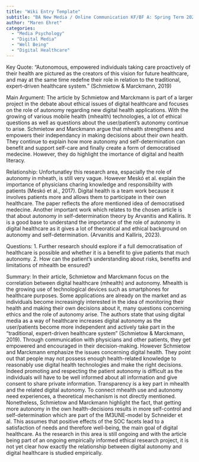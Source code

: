 ```yaml
---
title: "Wiki Entry Template"
subtitle: "BA New Media / Online Communication KF/BF A: Spring Term 2023"
author: "Maren Ehret"
categories:
  - "Media Psychology"
  - "Digital Media"
  - "Well Being"
  - "Digital Healthcare"
---
```


Key Quote: "Autonomous, empowered individuals taking care proactively of their health are pictured as the creators of this vision for future 
healthcare, and may at the same time redefne their role in relation to the traditional, expert-driven healthcare system." (Schmietow & Marckmann, 2019)

Main Argument: The article by Schmietow and Marckmann is part of a larger project in the debate about ethical issues of digital healthcare and focuses 
on the role of autonomy regarding new digital health applications. With the growing of various mobile health (mhealth) technologies, a lot of ethical questions as well as questions about the user/patient's autonomy continue to arise. Schmietow and Marckmann argue that mhealth strengthens and empowers
their independancy in making decisions about their own health. They continue to explain how more autonomy and self-determination can benefit and support
self-care and finally create a form of democratised medecine. However, they do highlight the imortance of digital and health literacy.

Relationship: Unfortunatley this research area, espacially the role of autonomy in mheath, is still very vague. However Meskó et al. explain the importance
of physicians charing knowledge and responsibility with patients (Meskó et al., 2017). Digital health is a team work because it involves patients more and allows them to participate in their own healthcare. The paper reflects the afore mentioned idea of democratised medecine.
Another important work which relates to the chosen article is that about autonomy in self-determination theory by Arvanitis and Kalliris. It is a good base
to understand the importance of the role of autonomy in digital healthcare as it gives a lot of theoratical and ethical background on autonomy and self-determination. (Arvanitis and Kalliris, 2023). 

Questions:
  1. Further research should explore if a full democratisation of healthcare is possible and whether it is a benefit to give patients that much autonomy.
  2. How can the patient's understanding about risks, benefits and limitations of mhealth be ensured?
 
Summary:
In their article, Schmietow and Marckmann focus on the correlation between digital healthcare (mhealth) and autonomy. Mhealth is the growing use of technological devices such as smartphones for healthcare purposes. Some applications are already on the market and as individuals become increasingly interested in the idea of monitoring their health and making their own decisions about it, many questions concerning ethics and the role of autonomy arise. The authors state that using digital media as a way of healthcare increases digital autonomy as the user/patients become more independent and actively take part in the “traditional, expert-driven healthcare system” (Schmietow & Marckmann, 2019). Through communication with physicians and other patients, they get empowered and encouraged in their decision-making.
However Schmietow and Marckmann emphasize the issues concerning digital health. They point out that people may not possess enough health-related knowledge to reasonably use digital health technologies and make the right decisions. Indeed promoting and respecting the patient autonomy is difficult as the individuals will have to be well informed about all information and give consent to share private information. Transparency is a key part in mhealth and the related digital autonomy.
To connect mhealth use and autonomy need experiences, a theoretical mechanism is not directly mentioned. Nonetheless, Schmietow and Marckmann highlight the fact, that getting more autonomy in the own health-decisions results in more self-control and self-determination which are part of the IM3UNE-model by Schneider et al. This assumes that positive effects of the SOC facets lead to a satisfaction of needs and therefore well-being, the main goal of digital healthcare.
As the research in this area is still ongoing and with the article being part of an ongoing empirically informed ethical research project, it is not yet clear how exactly the relationship between digital autonomy and digital healthcare is studied empirically.

